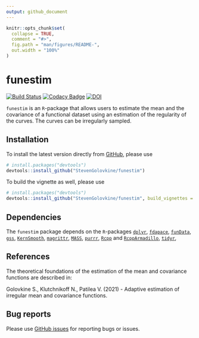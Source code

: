 ```yaml
---
output: github_document
---
```


<!-- README.md is generated from README.Rmd. Please edit that file -->

```r
knitr::opts_chunk$set(
  collapse = TRUE,
  comment = "#>",
  fig.path = "man/figures/README-",
  out.width = "100%"
)
```

# funestim

<!-- badges: start -->
[![Build Status](https://travis-ci.com/StevenGolovkine/funestim.svg?branch=master)](https://travis-ci.com/StevenGolovkine/funestim)
[![Codacy Badge](https://app.codacy.com/project/badge/Grade/645f6c4a3f8548219ef4cfc8ea74e361)](https://www.codacy.com/gh/StevenGolovkine/funestim/dashboard?utm_source=github.com&amp;utm_medium=referral&amp;utm_content=StevenGolovkine/funestim&amp;utm_campaign=Badge_Grade)
[![DOI](https://zenodo.org/badge/362427640.svg)](https://zenodo.org/badge/latestdoi/362427640)
<!-- badges: end -->

`funestim` is an `R`-package that allows users to estimate the mean and the
covariance of a functional dataset using an estimation of the regularity of the curves. The curves can be irregularly sampled.


## Installation

To install the latest version directly from [GitHub](https://github.com/), 
please use 
``` r
# install.packages("devtools")
devtools::install_github("StevenGolovkine/funestim")
```

To build the vignette as well, please use
``` r
# install.packages("devtools")
devtools::install_github("StevenGolovkine/funestim", build_vignettes = TRUE)
```

## Dependencies

The `funestim` package depends on the `R`-packages [`dplyr`](https://CRAN.R-project.org/package=dplyr),
[`fdapace`](https://CRAN.R-project.org/package=fdapace),
[`funData`](https://github.com/ClaraHapp/funData),
[`gss`](https://CRAN.R-project.org/package=gss),
[`KernSmooth`](https://CRAN.R-project.org/package=KernSmooth), [`magrittr`](https://CRAN.R-project.org/package=magrittr),
[`MASS`](https://CRAN.R-project.org/package=MASS),
[`purrr`](https://CRAN.R-project.org/package=purrr),
[`Rcpp`](https://CRAN.R-project.org/package=Rcpp) and
[`RcppArmadillo`](https://CRAN.R-project.org/package=RcppArmadillo),
[`tidyr`](https://CRAN.R-project.org/package=tidyr),

## References

The theoretical foundations of the estimation of the mean and covariance functions are described in:

Golovkine S., Klutchnikoff N., Patilea V. (2021) - Adaptive estimation of irregular mean and covariance functions.

## Bug reports

Please use [GitHub issues](https://github.com/StevenGolovkine/simulater/issues) for reporting bugs or issues.